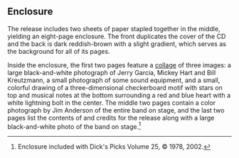 
==Enclosure==

The release includes two sheets of paper stapled together in the middle, yielding an eight-page enclosure.  The front duplicates the cover of the CD and the back is dark reddish-brown with a slight gradient, which serves as the background for all of its pages.

Inside the enclosure, the first two pages feature a [[collage]] of three images: a large black-and-white photograph of Jerry Garcia, Mickey Hart and Bill Kreutzmann, a small photograph of some sound equipment, and a small, colorful drawing of a three-dimensional checkerboard motif with stars on top and musical notes at the bottom surrounding a red and blue heart with a white lightning bolt in the center.  The middle two pages contain a color photograph by Jim Anderson of the entire band on stage, and the last two pages list the contents of and credits for the release along with a large black-and-white photo of the band on stage.<ref>Enclosure included with Dick's Picks Volume 25, &copy; 1978, 2002.</ref>

